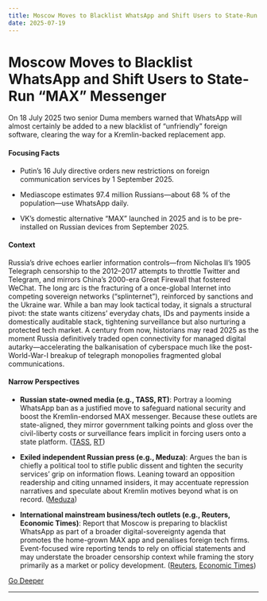 ```yaml
---
title: Moscow Moves to Blacklist WhatsApp and Shift Users to State-Run “MAX” Messenger
date: 2025-07-19
---
```


# Moscow Moves to Blacklist WhatsApp and Shift Users to State-Run “MAX” Messenger

On 18 July 2025 two senior Duma members warned that WhatsApp will almost certainly be added to a new blacklist of “unfriendly” foreign software, clearing the way for a Kremlin-backed replacement app.

#### Focusing Facts

- Putin’s 16 July directive orders new restrictions on foreign communication services by 1 September 2025.

- Mediascope estimates 97.4 million Russians—about 68 % of the population—use WhatsApp daily.

- VK’s domestic alternative “MAX” launched in 2025 and is to be pre-installed on Russian devices from September 2025.

#### Context

Russia’s drive echoes earlier information controls—from Nicholas II’s 1905 Telegraph censorship to the 2012–2017 attempts to throttle Twitter and Telegram, and mirrors China’s 2000-era Great Firewall that fostered WeChat.  The long arc is the fracturing of a once-global Internet into competing sovereign networks (“splinternet”), reinforced by sanctions and the Ukraine war.  While a ban may look tactical today, it signals a structural pivot: the state wants citizens’ everyday chats, IDs and payments inside a domestically auditable stack, tightening surveillance but also nurturing a protected tech market.  A century from now, historians may read 2025 as the moment Russia definitively traded open connectivity for managed digital autarky—accelerating the balkanisation of cyberspace much like the post-World-War-I breakup of telegraph monopolies fragmented global communications.

#### Narrow Perspectives

- **Russian state-owned media (e.g., TASS, RT)**: Portray a looming WhatsApp ban as a justified move to safeguard national security and boost the Kremlin-endorsed MAX messenger. Because these outlets are state-aligned, they mirror government talking points and gloss over the civil-liberty costs or surveillance fears implicit in forcing users onto a state platform. ([TASS](https://tass.com/economy/1991309), [RT](https://www.rt.com/russia/621660-whatsapp-legal-restrictions-russia/))

- **Exiled independent Russian press (e.g., Meduza)**: Argues the ban is chiefly a political tool to stifle public dissent and tighten the security services’ grip on information flows. Leaning toward an opposition readership and citing unnamed insiders, it may accentuate repression narratives and speculate about Kremlin motives beyond what is on record. ([Meduza](https://meduza.io/en/feature/2025/07/18/there-s-a-99-percent-chance-it-will-happen))

- **International mainstream business/tech outlets (e.g., Reuters, Economic Times)**: Report that Moscow is preparing to blacklist WhatsApp as part of a broader digital-sovereignty agenda that promotes the home-grown MAX app and penalises foreign tech firms. Event-focused wire reporting tends to rely on official statements and may understate the broader censorship context while framing the story primarily as a market or policy development. ([Reuters](https://www.reuters.com/business/whatsapp-should-prepare-leave-russian-market-influential-lawmaker-says-2025-07-18/), [Economic Times](https://economictimes.indiatimes.com/news/international/world-news/security-threat-russia-readies-to-oust-whatsapp/articleshow/122771998.cms))


[Go Deeper](https://www.perplexity.ai/search?q=Moscow+Moves+to+Blacklist+WhatsApp+and+Shift+Users+to+State-Run+%E2%80%9CMAX%E2%80%9D+Messenger)

---

<a id='uber-stakes-300-m-on-20000-vehicle-lucidnuro-robotaxi-fleet'></a>
